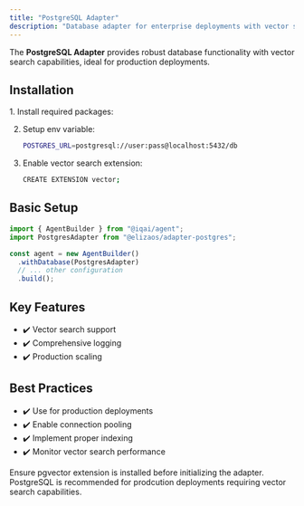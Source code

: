 ```yaml
---
title: "PostgreSQL Adapter"
description: "Database adapter for enterprise deployments with vector search capabilities"
---
```



The **PostgreSQL Adapter** provides robust database functionality with vector search capabilities, ideal for production deployments.

## Installation

<Steps>
1. Install required packages:
   <PackageManagers pkg="github:elizaos-plugins/adapter-postgres" />

2. Setup env variable:
   ```bash
   POSTGRES_URL=postgresql://user:pass@localhost:5432/db
   ```
3. Enable vector search extension:
   ```bash
   CREATE EXTENSION vector;
   ```
</Steps>

## Basic Setup

```typescript
import { AgentBuilder } from "@iqai/agent";
import PostgresAdapter from "@elizaos/adapter-postgres";

const agent = new AgentBuilder()
  .withDatabase(PostgresAdapter)
  // ... other configuration
  .build();
```

## Key Features

- ✔️ Vector search support
- ✔️ Comprehensive logging
- ✔️ Production scaling

## Best Practices

- ✔️ Use for production deployments
- ✔️ Enable connection pooling
- ✔️ Implement proper indexing
- ✔️ Monitor vector search performance

<Aside type="caution">
Ensure pgvector extension is installed before initializing the adapter.
</Aside>

<Aside type="tip">
PostgreSQL is recommended for prodcution deployments requiring vector search capabilities.
</Aside>
